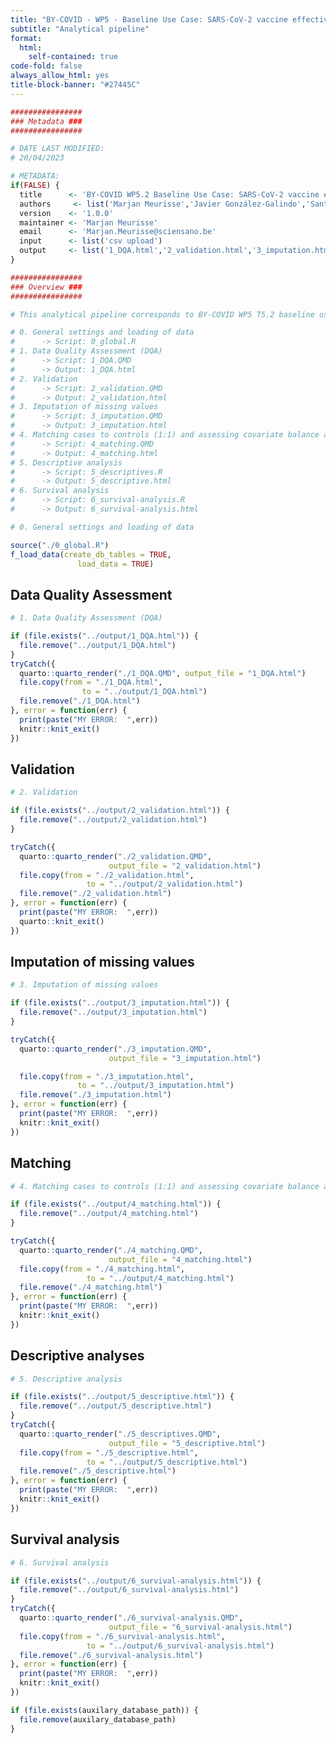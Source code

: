 ```yaml
---
title: "BY-COVID - WP5 - Baseline Use Case: SARS-CoV-2 vaccine effectiveness assessment"
subtitle: "Analytical pipeline"
format: 
  html:
    self-contained: true
code-fold: false
always_allow_html: yes
title-block-banner: "#27445C"
---
```


```r

################
### Metadata ###
################

# DATE LAST MODIFIED:
# 20/04/2023

# METADATA: 
if(FALSE) {
  title      <- 'BY-COVID WP5.2 Baseline Use Case: SARS-CoV-2 vaccine effectiveness - analytical pipeline'
  authors     <- list('Marjan Meurisse','Javier González-Galindo','Santiago Royo-Sierra','Francisco Estupiñán-Romero','Nina Van Goethem','Enrique Bernal-Delgado')
  version    <- '1.0.0'
  maintainer <- 'Marjan Meurisse'
  email      <- 'Marjan.Meurisse@sciensano.be'
  input      <- list('csv upload')
  output     <- list('1_DQA.html','2_validation.html','3_imputation.html','4_matching.html','5_descriptive.html','6_survival-analysis.html')
}

################
### Overview ###
################

# This analytical pipeline corresponds to BY-COVID WP5 T5.2 baseline use case on “SARS-CoV-2 Vaccine(s) effectiveness in preventing SARS-CoV-2 infection”

# 0. General settings and loading of data
#      -> Script: 0_global.R
# 1. Data Quality Assessment (DQA)
#      -> Script: 1_DQA.QMD
#      -> Output: 1_DQA.html
# 2. Validation
#      -> Script: 2_validation.QMD
#      -> Output: 2_validation.html
# 3. Imputation of missing values
#      -> Script: 3_imputation.QMD
#      -> Output: 3_imputation.html
# 4. Matching cases to controls (1:1) and assessing covariate balance after matching
#      -> Script: 4_matching.QMD
#      -> Output: 4_matching.html
# 5. Descriptive analysis
#      -> Script: 5_descriptives.R
#      -> Output: 5_descriptive.html
# 6. Survival analysis
#      -> Script: 6_survival-analysis.R
#      -> Output: 6_survival-analysis.html

```

```r

# 0. General settings and loading of data

source("./0_global.R")
f_load_data(create_db_tables = TRUE,
               load_data = TRUE)

```

## Data Quality Assessment

```r

# 1. Data Quality Assessment (DQA)

if (file.exists("../output/1_DQA.html")) {
  file.remove("../output/1_DQA.html")
}
tryCatch({
  quarto::quarto_render("./1_DQA.QMD", output_file = "1_DQA.html")
  file.copy(from = "./1_DQA.html",
                to = "../output/1_DQA.html")
  file.remove("./1_DQA.html")
}, error = function(err) {
  print(paste("MY ERROR:  ",err))
  knitr::knit_exit()
})

```

## Validation

```r

# 2. Validation

if (file.exists("../output/2_validation.html")) {
  file.remove("../output/2_validation.html")
}

tryCatch({
  quarto::quarto_render("./2_validation.QMD",
                      output_file = "2_validation.html")
  file.copy(from = "./2_validation.html",
                 to = "../output/2_validation.html")
  file.remove("./2_validation.html")
}, error = function(err) {
  print(paste("MY ERROR:  ",err))
  quarto::knit_exit()
})

```

## Imputation of missing values

```r

# 3. Imputation of missing values

if (file.exists("../output/3_imputation.html")) {
  file.remove("../output/3_imputation.html")
}

tryCatch({
  quarto::quarto_render("./3_imputation.QMD",
                      output_file = "3_imputation.html")

  file.copy(from = "./3_imputation.html",
               to = "../output/3_imputation.html")
  file.remove("./3_imputation.html")
}, error = function(err) {
  print(paste("MY ERROR:  ",err))
  knitr::knit_exit()
})

```

## Matching


```r

# 4. Matching cases to controls (1:1) and assessing covariate balance after matching

if (file.exists("../output/4_matching.html")) {
  file.remove("../output/4_matching.html")
}

tryCatch({
  quarto::quarto_render("./4_matching.QMD",
                      output_file = "4_matching.html")
  file.copy(from = "./4_matching.html",
                 to = "../output/4_matching.html")
  file.remove("./4_matching.html")
}, error = function(err) {
  print(paste("MY ERROR:  ",err))
  knitr::knit_exit()
})

```

## Descriptive analyses

```r

# 5. Descriptive analysis

if (file.exists("../output/5_descriptive.html")) {
  file.remove("../output/5_descriptive.html")
}
tryCatch({
  quarto::quarto_render("./5_descriptives.QMD",
                      output_file = "5_descriptive.html")
  file.copy(from = "./5_descriptive.html",
                 to = "../output/5_descriptive.html")
  file.remove("./5_descriptive.html")
}, error = function(err) {
  print(paste("MY ERROR:  ",err))
  knitr::knit_exit()
})

```

## Survival analysis

```r

# 6. Survival analysis

if (file.exists("../output/6_survival-analysis.html")) {
  file.remove("../output/6_survival-analysis.html")
}
tryCatch({
  quarto::quarto_render("./6_survival-analysis.QMD",
                      output_file = "6_survival-analysis.html")
  file.copy(from = "./6_survival-analysis.html",
                 to = "../output/6_survival-analysis.html")
  file.remove("./6_survival-analysis.html")
}, error = function(err) {
  print(paste("MY ERROR:  ",err))
  knitr::knit_exit()
})

```

```r

if (file.exists(auxilary_database_path)) {
  file.remove(auxilary_database_path)
}

```